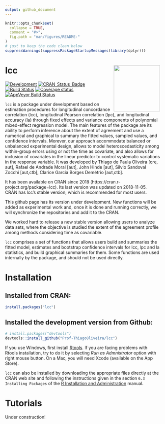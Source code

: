 ```yaml
---
output: github_document
---
```


<!-- README.md is generated from README.Rmd. Please edit that file -->

```r
knitr::opts_chunk$set(
  collapse = TRUE,
  comment = "#>",
  fig.path = "man/figures/README-"
)
# just to keep the code clean below
suppressWarnings(suppressPackageStartupMessages(library(dplyr)))
```

# lcc <img src="man/figures/logo.svg" align="right" height = 150/>

[![Development](https://img.shields.io/badge/development-active-blue.svg)](https://img.shields.io/badge/development-active-blue.svg)
[![CRAN_Status_Badge](http://www.r-pkg.org/badges/version/lcc)](https://cran.r-project.org/package=lcc)
[![Build Status](https://travis-ci.org/Prof-ThiagoOliveira/lcc.svg?branch=master)](https://travis-ci.org/Prof-ThiagoOliveira/lcc)
[![Coverage status](https://codecov.io/gh/Prof-ThiagoOliveira/lcc/branch/master/graph/badge.svg)](https://codecov.io/github/Prof-ThiagoOliveira/lcc?branch=master)
[![AppVeyor Build Status](https://ci.appveyor.com/api/projects/status/fva5so5gjy23sir5/branch/master?svg=true)](https://ci.appveyor.com/project/Prof-ThiagoOliveira/lcc)

`lcc` is a package under development based on estimation procedures for longitudinal concordance correlation (lcc), longitudinal Pearson correlation (lpc), and longitudinal accuracy (la) through fixed effects and variance components of polynomial mixed-effect regression model. The main features of the package are its ability to perform inference about the extent of agreement and use a numerical and graphical to summary the fitted values, sampled values, and confidence intervals. Morever, our approach accommodate balanced or unbalanced experimental design, allows to model heteroscedasticity among within-group errors using or not the time as covariate, and also allows for inclusion of covariates in the linear predictor to control systematic variations in the response variable. It was developed by Thiago de Paula Oliveira [cre, aut], Rafael de Andrade Moral [aut], John Hinde [aut], Silvio Sandoval Zocchi [aut,ctb], Clarice Garcia Borges Demétrio [aut,ctb].

It has been available on CRAN since 2018 (https://cran.r-project.org/package=lcc). Its last version was updated on 2018-11-05. CRAN has lcc's stable version, which is recommended for most users.

This github page has its version under development. New functions will be added as experimental work and, once it is done and running correctly, we will synchronize the repositories and add it to the CRAN.

We worked hard to release a new stable version allowing users to analyze data sets, where the objective is studied the extent of the agreement profile among methods considering time as covariable. 

`lcc` comprises a set of functions that allows users build and summaries the fitted model, estimates and bootstrap confidence intervals for lcc, lpc and la statistics, and build graphical summaries for them. Some functions are used internally by the package, and should not be used directly.


# Installation

## Installed from CRAN:
```r
install.packages("lcc")
```

## Installed the development version from Github:
```r
# install.packages("devtools")
devtools::install_github("Prof-ThiagoOliveira/lcc")
```
If you use Windows, first install [Rtools](https://cran.r-project.org/bin/windows/Rtools/). If you are facing problems with Rtools installation, try to do it by selecting *Run as Admnistrator* option with right mouse button. On a Mac, you will need Xcode (available on the App Store).

`lcc` can also be installed by downloading the appropriate files directly at the CRAN web site and following the instructions given in the section `6.3 Installing Packages` of the [R Installation and Administration](http://cran.r-project.org/doc/manuals/R-admin.pdf) manual.


# Tutorials

Under construction!